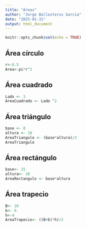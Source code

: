 ```yaml
---
title: "Áreas"
author: "Jorge Ballesteros García"
date: "2025-01-31"
output: html_document
---
```


```r
knitr::opts_chunk$set(echo = TRUE)
```

## Área círculo


```r

r<-0.5
Area<-pi*r^2


```


## Área cuadrado


```r
Lado <- 3
AreaCuadrado <- Lado ^2
```



## Área triángulo

```r
base <- 8
altura <- 10
AreaTriangulo <- (base*altura)/2
AreaTriangulo
```

## Área rectángulo

```r
base<- 15
altura<- 10
AreaRectangulo <- base*altura
```

## Área trapecio
```r
B<- 10
b<- 6
h<-4
AreaTrapecio<- ((B+b)*h)/2
```

